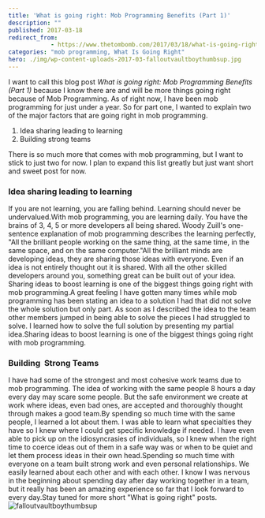 ```yaml
---
title: 'What is going right: Mob Programming Benefits (Part 1)'
description: ""
published: 2017-03-18
redirect_from: 
            - https://www.thetombomb.com/2017/03/18/what-is-going-right-mob-programming-part-1/
categories: "mob programming, What Is Going Right"
hero: ./img/wp-content-uploads-2017-03-falloutvaultboythumbsup.jpg
---
```

I want to call this blog post *What is going right: Mob Programming Benefits (Part 1)* because I know there are and will be more things going right because of Mob Programming. As of right now, I have been mob programming for just under a year. So for part one, I wanted to explain two of the major factors that are going right in mob programming.

1. Idea sharing leading to learning
2. Building strong teams

There is so much more that comes with mob programming, but I want to stick to just two for now. I plan to expand this list greatly but just want short and sweet post for now.

### Idea sharing leading to learning

If you are not learning, you are falling behind. Learning should never be undervalued.With mob programming, you are learning daily. You have the brains of 3, 4, 5 or more developers all being shared. Woody Zuill's one-sentence explanation of mob programming describes the learning perfectly, "All the brilliant people working on the same thing, at the same time, in the same space, and on the same computer."All the brilliant minds are developing ideas, they are sharing those ideas with everyone. Even if an idea is not entirely thought out it is shared. With all the other skilled developers around you, something great can be built out of your idea. Sharing ideas to boost learning is one of the biggest things going right with mob programming.A great feeling I have gotten many times while mob programming has been stating an idea to a solution I had that did not solve the whole solution but only part. As soon as I described the idea to the team other members jumped in being able to solve the pieces I had struggled to solve. I learned how to solve the full solution by presenting my partial idea.Sharing ideas to boost learning is one of the biggest things going right with mob programming.

### Building  Strong Teams

I have had some of the strongest and most cohesive work teams due to mob programming. The idea of working with the same people 8 hours a day every day may scare some people. But the safe environment we create at work where ideas, even bad ones, are accepted and thoroughly thought through makes a good team.By spending so much time with the same people, I learned a lot about them. I was able to learn what specialties they have so I knew where I could get specific knowledge if needed. I have even able to pick up on the idiosyncrasies of individuals, so I knew when the right time to coerce ideas out of them in a safe way was or when to be quiet and let them process ideas in their own head.Spending so much time with everyone on a team built strong work and even personal relationships. We easily learned about each other and with each other. I know I was nervous in the beginning about spending day after day working together in a team, but it really has been an amazing experience so far that I look forward to every day.Stay tuned for more short "What is going right" posts.![falloutvaultboythumbsup](./img/wp-content-uploads-2017-03-falloutvaultboythumbsup.jpg)
